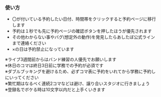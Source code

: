 ### 使い方

- 〇が付いている予約したい日付、時間帯をクリックすると予約ページに移行します
- 予約は１秒でも先に予約ページの確認ボタンを押したほうが優先されます
- その他わからない事やバグ(想定外の動作)を発見したらあしたぼ公式ラインまで連絡ください
- ×の日は予約禁止になっています

※ライブ3週間前からはバンド練習の人優先でお願いします  
※休日のコマは終日3日前に学務での予約が必須です  
※ダブルブッキングを避けるため、必ずコマ表に予約をいれてから学務に予約しにいってください  
※繁忙期はなるべく連続2コマなどは避け、譲り合いスタジオに行きましょう  
※登録名でボケる時は10文字以内だと上手くいきます
